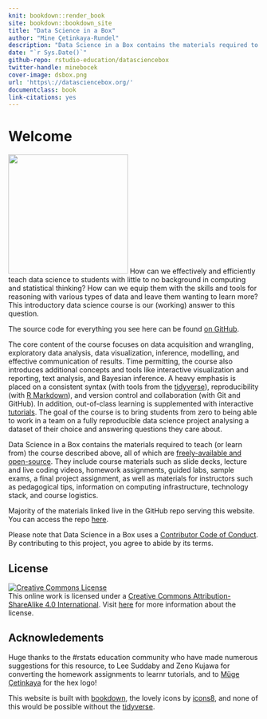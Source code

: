 ```yaml
---
knit: bookdown::render_book
site: bookdown::bookdown_site
title: "Data Science in a Box"
author: "Mine Çetinkaya-Rundel"
description: "Data Science in a Box contains the materials required to teach (or learn from) the course described above, all of which are freely-available and open-source."
date: "`r Sys.Date()`"
github-repo: rstudio-education/datasciencebox
twitter-handle: minebocek
cover-image: dsbox.png
url: 'https\://datasciencebox.org/'
documentclass: book
link-citations: yes
---
```


# Welcome {.unnumbered}

<img src="dsbox.png" class="cover" width="240" height="240"/> How can we effectively and efficiently teach data science to students with little to no background in computing and statistical thinking?
How can we equip them with the skills and tools for reasoning with various types of data and leave them wanting to learn more?
This introductory data science course is our (working) answer to this question.

The source code for everything you see here can be found [on GitHub](https://github.com/rstudio-education/datascience-box).

The core content of the course focuses on data acquisition and wrangling, exploratory data analysis, data visualization, inference, modelling, and effective communication of results.
Time permitting, the course also introduces additional concepts and tools like interactive visualization and reporting, text analysis, and Bayesian inference.
A heavy emphasis is placed on a consistent syntax (with tools from the [tidyverse](https://www.tidyverse.org/)), reproducibility (with [R Markdown](https://rmarkdown.rstudio.com/)), and version control and collaboration (with Git and GitHub).
In addition, out-of-class learning is supplemented with interactive [tutorials](https://rstudio.github.io/learnr/).
The goal of the course is to bring students from zero to being able to work in a team on a fully reproducible data science project analysing a dataset of their choice and answering questions they care about.

Data Science in a Box contains the materials required to teach (or learn from) the course described above, all of which are [freely-available and open-source](https://github.com/rstudio-education/datascience-box/blob/master/LICENSE.md).
They include course materials such as slide decks, lecture and live coding videos, homework assignments, guided labs, sample exams, a final project assignment, as well as materials for instructors such as pedagogical tips, information on computing infrastructure, technology stack, and course logistics.

Majority of the materials linked live in the GitHub repo serving this website.
You can access the repo [here](https://github.com/rstudio-education/datascience-box).

Please note that Data Science in a Box uses a [Contributor Code of Conduct](https://contributor-covenant.org/version/2/0/CODE_OF_CONDUCT.html).
By contributing to this project, you agree to abide by its terms.

## License {.unnumbered}

<a rel="license" href="https://creativecommons.org/licenses/by-sa/4.0/"><img src="https://licensebuttons.net/l/by-sa/4.0/88x31.png" alt="Creative Commons License" style="border-width:0"/></a><br />This online work is licensed under a <a rel="license" href="https://creativecommons.org/licenses/by-sa/4.0/">Creative Commons Attribution-ShareAlike 4.0 International</a>.
Visit [here](https://github.com/rstudio-education/datascience-box/blob/master/LICENSE.md) for more information about the license.

## Acknowledements {.unnumbered}

Huge thanks to the \#rstats education community who have made numerous suggestions for this resource, to Lee Suddaby and Zeno Kujawa for converting the homework assignments to learnr tutorials, and to [Müge Çetinkaya](http://muge.fr/) for the hex logo!

This website is built with [bookdown](https://bookdown.org/), the lovely icons by [icons8](http://icons8.com/), and none of this would be possible without the [tidyverse](https://tidyverse.org/).
